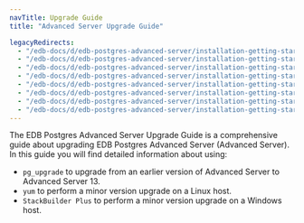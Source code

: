 ```yaml
---
navTitle: Upgrade Guide
title: "Advanced Server Upgrade Guide"

legacyRedirects:
  - "/edb-docs/d/edb-postgres-advanced-server/installation-getting-started/upgrade-guide/13/index.html"
  - "/edb-docs/d/edb-postgres-advanced-server/installation-getting-started/upgrade-guide/latest/index.html"
  - "/edb-docs/d/edb-postgres-advanced-server/installation-getting-started/upgrade-guide/13/conclusion.html"
  - "/edb-docs/d/edb-postgres-advanced-server/installation-getting-started/upgrade-guide/latest/conclusion.html"
  - "/edb-docs/d/edb-postgres-advanced-server/installation-getting-started/upgrade-guide/13/introduction.html"
  - "/edb-docs/d/edb-postgres-advanced-server/installation-getting-started/upgrade-guide/latest/introduction.html"
  - "/edb-docs/d/edb-postgres-advanced-server/installation-getting-started/upgrade-guide/13/genindex.html"
  - "/edb-docs/d/edb-postgres-advanced-server/installation-getting-started/upgrade-guide/latest/genindex.html"
---
```


The EDB Postgres Advanced Server Upgrade Guide is a comprehensive guide about upgrading EDB Postgres Advanced Server (Advanced Server). In this guide you will find detailed information about using:

-   `pg_upgrade` to upgrade from an earlier version of Advanced Server to Advanced Server 13.
-   `yum` to perform a minor version upgrade on a Linux host.
-   `StackBuilder Plus` to perform a minor version upgrade on a Windows host.
